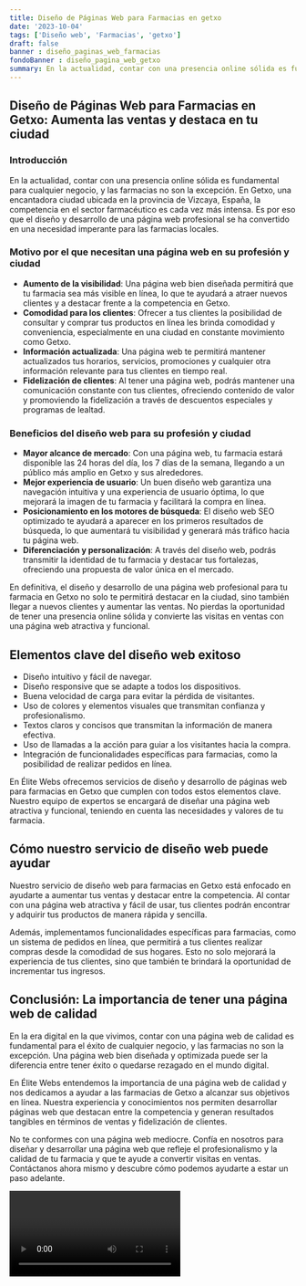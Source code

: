 ```yaml
---
title: Diseño de Páginas Web para Farmacias en getxo
date: '2023-10-04'
tags: ['Diseño web', 'Farmacias', 'getxo']
draft: false
banner : diseño_paginas_web_farmacias
fondoBanner : diseño_pagina_web_getxo
summary: En la actualidad, contar con una presencia online sólida es fundamental para cualquier negocio, y las farmacias no son la excepción. En Getxo, una encantadora ciudad ubicada en la provincia de Vizcaya, España, la competencia en el sector farmacéutico es cada vez más intensa. Es por eso que el diseño y desarrollo de una página web profesional se ha convertido en una necesidad imperante para las farmacias locales.
---
```


## Diseño de Páginas Web para Farmacias en Getxo: Aumenta las ventas y destaca en tu ciudad

### Introducción

En la actualidad, contar con una presencia online sólida es fundamental para cualquier negocio, y las farmacias no son la excepción. En Getxo, una encantadora ciudad ubicada en la provincia de Vizcaya, España, la competencia en el sector farmacéutico es cada vez más intensa. Es por eso que el diseño y desarrollo de una página web profesional se ha convertido en una necesidad imperante para las farmacias locales.

### Motivo por el que necesitan una página web en su profesión y ciudad

- **Aumento de la visibilidad**: Una página web bien diseñada permitirá que tu farmacia sea más visible en línea, lo que te ayudará a atraer nuevos clientes y a destacar frente a la competencia en Getxo.
- **Comodidad para los clientes**: Ofrecer a tus clientes la posibilidad de consultar y comprar tus productos en línea les brinda comodidad y conveniencia, especialmente en una ciudad en constante movimiento como Getxo.
- **Información actualizada**: Una página web te permitirá mantener actualizados tus horarios, servicios, promociones y cualquier otra información relevante para tus clientes en tiempo real.
- **Fidelización de clientes**: Al tener una página web, podrás mantener una comunicación constante con tus clientes, ofreciendo contenido de valor y promoviendo la fidelización a través de descuentos especiales y programas de lealtad.

### Beneficios del diseño web para su profesión y ciudad

- **Mayor alcance de mercado**: Con una página web, tu farmacia estará disponible las 24 horas del día, los 7 días de la semana, llegando a un público más amplio en Getxo y sus alrededores.
- **Mejor experiencia de usuario**: Un buen diseño web garantiza una navegación intuitiva y una experiencia de usuario óptima, lo que mejorará la imagen de tu farmacia y facilitará la compra en línea.
- **Posicionamiento en los motores de búsqueda**: El diseño web SEO optimizado te ayudará a aparecer en los primeros resultados de búsqueda, lo que aumentará tu visibilidad y generará más tráfico hacia tu página web.
- **Diferenciación y personalización**: A través del diseño web, podrás transmitir la identidad de tu farmacia y destacar tus fortalezas, ofreciendo una propuesta de valor única en el mercado.

En definitiva, el diseño y desarrollo de una página web profesional para tu farmacia en Getxo no solo te permitirá destacar en la ciudad, sino también llegar a nuevos clientes y aumentar las ventas. No pierdas la oportunidad de tener una presencia online sólida y convierte las visitas en ventas con una página web atractiva y funcional.

<GifSeo />

<Cta />

## Elementos clave del diseño web exitoso

- Diseño intuitivo y fácil de navegar.
- Diseño responsive que se adapte a todos los dispositivos.
- Buena velocidad de carga para evitar la pérdida de visitantes.
- Uso de colores y elementos visuales que transmitan confianza y profesionalismo.
- Textos claros y concisos que transmitan la información de manera efectiva.
- Uso de llamadas a la acción para guiar a los visitantes hacia la compra.
- Integración de funcionalidades específicas para farmacias, como la posibilidad de realizar pedidos en línea.

En Élite Webs ofrecemos servicios de diseño y desarrollo de páginas web para farmacias en Getxo que cumplen con todos estos elementos clave. Nuestro equipo de expertos se encargará de diseñar una página web atractiva y funcional, teniendo en cuenta las necesidades y valores de tu farmacia. 

## Cómo nuestro servicio de diseño web puede ayudar

Nuestro servicio de diseño web para farmacias en Getxo está enfocado en ayudarte a aumentar tus ventas y destacar entre la competencia. Al contar con una página web atractiva y fácil de usar, tus clientes podrán encontrar y adquirir tus productos de manera rápida y sencilla. 

Además, implementamos funcionalidades específicas para farmacias, como un sistema de pedidos en línea, que permitirá a tus clientes realizar compras desde la comodidad de sus hogares. Esto no solo mejorará la experiencia de tus clientes, sino que también te brindará la oportunidad de incrementar tus ingresos.

## Conclusión: La importancia de tener una página web de calidad

En la era digital en la que vivimos, contar con una página web de calidad es fundamental para el éxito de cualquier negocio, y las farmacias no son la excepción. Una página web bien diseñada y optimizada puede ser la diferencia entre tener éxito o quedarse rezagado en el mundo digital.

En Élite Webs entendemos la importancia de una página web de calidad y nos dedicamos a ayudar a las farmacias de Getxo a alcanzar sus objetivos en línea. Nuestra experiencia y conocimientos nos permiten desarrollar páginas web que destacan entre la competencia y generan resultados tangibles en términos de ventas y fidelización de clientes.

No te conformes con una página web mediocre. Confía en nosotros para diseñar y desarrollar una página web que refleje el profesionalismo y la calidad de tu farmacia y que te ayude a convertir visitas en ventas. Contáctanos ahora mismo y descubre cómo podemos ayudarte a estar un paso adelante.

<Video />

<CtaBot job='Farmacias' city='getxo'/>

<Gmaps query='getxo+españa+maps' />
